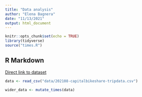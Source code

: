 ```yaml
---
title: "Data analysis"
author: "Elena Bagnera"
date: "11/13/2021"
output: html_document
---
```


```r
knitr::opts_chunk$set(echo = TRUE)
library(tidyverse)
source("times.R")
```

## R Markdown

[Direct link to dataset](https://s3.amazonaws.com/capitalbikeshare-data/202108-capitalbikeshare-tripdata.zip)

```r
data <- read_csv("data/202108-capitalbikeshare-tripdata.csv")

wider_data <- mutate_times(data)
```
